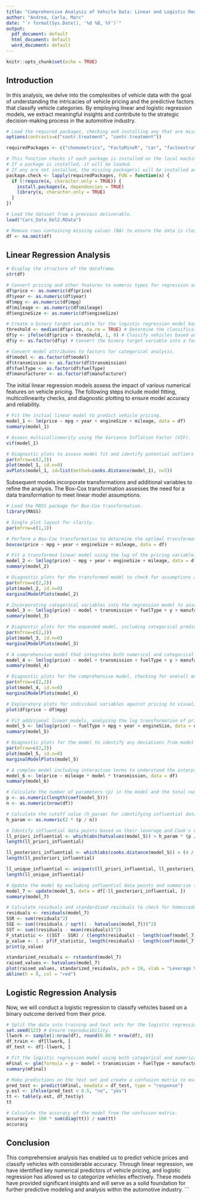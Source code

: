 ```yaml
---
title: "Comprehensive Analysis of Vehicle Data: Linear and Logistic Regression Models"
author: "Andrea, Carla, Marc"
date: "`r format(Sys.Date(), '%d %B, %Y')`"
output:
  pdf_document: default
  html_document: default
  word_document: default
---
```


```r
knitr::opts_chunk$set(echo = TRUE)
```

## Introduction
In this analysis, we delve into the complexities of vehicle data with the goal of understanding the intricacies of vehicle pricing and the predictive factors that classify vehicle categories. By employing linear and logistic regression models, we extract meaningful insights and contribute to the strategic decision-making process in the automotive industry.

```r
# Load the required packages, checking and installing any that are missing.
options(contrasts=c("contr.treatment", "contr.treatment"))

requiredPackages <- c("chemometrics", "FactoMineR", "car", "factoextra", "knitr", "missMDA")

# This function checks if each package is installed on the local machine.
# If a package is installed, it will be loaded.
# If any are not installed, the missing package(s) will be installed and then loaded.
package.check <- lapply(requiredPackages, FUN = function(x) {
  if (!require(x, character.only = TRUE)) {
    install.packages(x, dependencies = TRUE)
    library(x, character.only = TRUE)
  }
})
```

```r
# Load the dataset from a previous deliverable.
load("Cars_Data_Del2.RData")

# Remove rows containing missing values (NA) to ensure the data is clean.
df <- na.omit(df)
```

## Linear Regression Analysis

```r
# Display the structure of the dataframe.
str(df)

# Convert pricing and other features to numeric types for regression analysis.
df$price <- as.numeric(df$price)
df$year <- as.numeric(df$year)
df$mpg <- as.numeric(df$mpg)
df$mileage <- as.numeric(df$mileage)
df$engineSize <- as.numeric(df$engineSize)

# Create a binary target variable for the logistic regression model based on vehicle pricing.
threshold <- median(df$price, na.rm = TRUE) # Determine the classification threshold.
df$y <- ifelse(df$price > threshold, 1, 0) # Classify vehicles based on the threshold.
df$y <- as.factor(df$y) # Convert the binary target variable into a factor.

# Convert model attributes to factors for categorical analysis.
df$model <- as.factor(df$model)
df$transmission <- as.factor(df$transmission)
df$fuelType <- as.factor(df$fuelType)
df$manufacturer <- as.factor(df$manufacturer)
```

The initial linear regression models assess the impact of various numerical features on vehicle pricing. The following steps include model fitting, multicollinearity checks, and diagnostic plotting to ensure model accuracy and reliability.

```r
# Fit the initial linear model to predict vehicle pricing.
model_1 <- lm(price ~ mpg + year + engineSize + mileage, data = df)
summary(model_1)

# Assess multicollinearity using the Variance Inflation Factor (VIF).
vif(model_1)

# Diagnostic plots to assess model fit and identify potential outliers or influential points.
par(mfrow=c(2,2))
plot(model_1, id.n=0)
avPlots(model_1, id=list(method=cooks.distance(model_1), n=5))
```

Subsequent models incorporate transformations and additional variables to refine the analysis. The Box-Cox transformation assesses the need for a data transformation to meet linear model assumptions.

```r
# Load the MASS package for Box-Cox transformation.
library(MASS)

# Single plot layout for clarity.
par(mfrow=c(1,1))

# Perform a Box-Cox transformation to determine the optimal transformation for linear model fitting.
boxcox(price ~ mpg + year + engineSize + mileage, data = df)

# Fit a transformed linear model using the log of the pricing variable.
model_2 <- lm(log(price) ~ mpg + year + engineSize + mileage, data = df)
summary(model_2)

# Diagnostic plots for the transformed model to check for assumptions and potential issues.
par(mfrow=c(2,2))
plot(model_2, id.n=0)
marginalModelPlots(model_2)
```

```r
# Incorporating categorical variables into the regression model to assess their impact on pricing.
model_3 <- lm(log(price) ~ model + transmission + fuelType + y + manufacturer, data = df)
summary(model_3)

# Diagnostic plots for the expanded model, including categorical predictors.
par(mfrow=c(2,2))
plot(model_3, id.n=0)
marginalModelPlots(model_3)
```

```r
# A comprehensive model that integrates both numerical and categorical variables to predict vehicle pricing.
model_4 <- lm(log(price) ~ model + transmission + fuelType + y + manufacturer + mpg + year + engineSize + mileage, data = df)
summary(model_4)

# Diagnostic plots for the comprehensive model, checking for overall model fit and individual variable impact.
par(mfrow=c(2,2))
plot(model_4, id.n=0)
marginalModelPlots(model_4)

# Exploratory plots for individual variables against pricing to visualize relationships and trends.
plot(df$price ~ df$mpg)
```

```r
# Fit additional linear models, analyzing the log transformation of price against different subsets of predictors.
model_5 <- lm(log(price) ~ fuelType + mpg + year + engineSize, data = df)
summary(model_5)

# Diagnostic plots for the model to identify any deviations from model assumptions.
par(mfrow=c(2,2))
plot(model_5, id.n=0)
marginalModelPlots(model_5)

# A complex model including interaction terms to understand the interplay between mileage, model, and transmission.
model_6 <- lm(price ~ mileage * model * transmission, data = df)
summary(model_6)

# Calculate the number of parameters (p) in the model and the total number of observations (n) in the dataframe.
p <- as.numeric(length(coef(model_5)))
n <- as.numeric(nrow(df))

# Calculate the cutoff value (h_param) for identifying influential data points.
h_param <- as.numeric(2 * (p / n))

# Identify influential data points based on their leverage and Cook's distance.
ll_priori_influential <- which(abs(hatvalues(model_5)) > h_param * (p / n))
length(ll_priori_influential)

ll_posteriori_influential <- which(abs(cooks.distance(model_5)) > (4 / (n - p)))
length(ll_posteriori_influential)

ll_unique_influential <- unique(c(ll_priori_influential, ll_posteriori_influential))
length(ll_unique_influential)

# Update the model by excluding influential data points and summarize the refined model.
model_7 <- update(model_5, data = df[-ll_posteriori_influential, ])
summary(model_7)

# Calculate residuals and standardized residuals to check for homoscedasticity and other potential issues.
residuals <- residuals(model_7)
SSR <- sum(residuals^2)
SSE <- sum((residuals / sqrt(1 - hatvalues(model_7)))^2)
SST <- sum((residuals - mean(residuals))^2)
F_statistic <- ((SST - SSR) / (length(residuals) - length(coef(model_7)))) / (SSE / (length(residuals) - length(coef(model_7)) - df.residual(model_7)))
p_value <- 1 - pf(F_statistic, length(residuals) - length(coef(model_7)), length(residuals) - length(coef(model_7)) - df.residual(model_7))
print(p_value)

standarized_residuals <- rstandard(model_7)
raised_values <- hatvalues(model_7)
plot(raised_values, standarized_residuals, pch = 19, xlab = "Leverage Values", ylab = "Standardized Residuals")
abline(h = 0, col = "red")
```

## Logistic Regression Analysis

Now, we will conduct a logistic regression to classify vehicles based on a binary outcome derived from their price.

```r
# Split the data into training and test sets for the logistic regression.
set.seed(123) # Ensure reproducibility.
llwork <- sample(1:nrow(df), round(0.80 * nrow(df), 0))
df_train <- df[llwork, ]
df_test <- df[-llwork, ]

# Fit the logistic regression model using both categorical and numerical predictors.
mFinal <- glm(formula = y ~ model + transmission + fuelType + manufacturer + engineSize + mileage, family = "binomial", data = df_train)
summary(mFinal)

# Make predictions on the test set and create a confusion matrix to evaluate the model's performance.
pred_test <- predict(mFinal, newdata = df_test, type = "response")
y.est <- ifelse(pred_test < 0.5, "no", "yes")
tt <- table(y.est, df_test$y)
tt

# Calculate the accuracy of the model from the confusion matrix.
accuracy <- 100 * sum(diag(tt)) / sum(tt)
accuracy
```

## Conclusion

This comprehensive analysis has enabled us to predict vehicle prices and classify vehicles with considerable accuracy. Through linear regression, we have identified key numerical predictors of vehicle pricing, and logistic regression has allowed us to categorize vehicles effectively. These models have provided significant insights and will serve as a solid foundation for further predictive modeling and analysis within the automotive industry.
```
